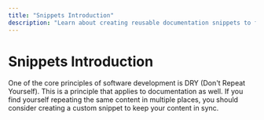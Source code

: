 ```yaml
---
title: "Snippets Introduction"
description: "Learn about creating reusable documentation snippets to follow the DRY principle and keep your content in sync across multiple pages."
---
```


# Snippets Introduction

One of the core principles of software development is DRY (Don't Repeat
Yourself). This is a principle that applies to documentation as
well. If you find yourself repeating the same content in multiple places, you
should consider creating a custom snippet to keep your content in sync.
